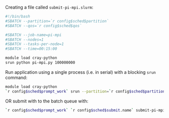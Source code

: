 Creating a file called `submit-pi-mpi.slurm`:

```bash
#!/bin/bash
#SBATCH --partition=`r config$sched$partition`
#SBATCH --qos=`r config$sched$qos`

#SBATCH --job-name=pi-mpi
#SBATCH --nodes=1
#SBATCH --tasks-per-node=1
#SBATCH --time=00:15:00

module load cray-python 
srun python pi-mpi.py 100000000
```

Run application using a single process (i.e. in serial) with a blocking `srun` command:
```bash
module load cray-python
`r config$sched$prompt_work` srun --partition=`r config$sched$partition` --qos=`r config$sched$qos` python pi-mpi.py 100000000
```

OR submit with to the batch queue with:

```bash
`r config$sched$prompt_work` `r config$sched$submit.name` submit-pi-mpi.slurm
```